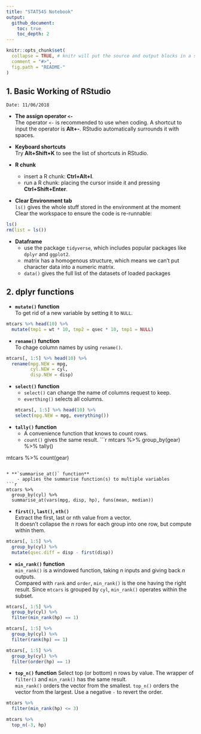 ```yaml
---
title: "STAT545 Notebook"
output: 
  github_document:
    toc: true
    toc_depth: 2
---
```


```r
knitr::opts_chunk$set(
  collapse = TRUE, # knitr will put the source and output blocks in a single block
  comment = "#>",
  fig.path = "README-"
)
```


## 1. Basic Working of RStudio
`Date: 11/06/2018`

* **The assign operator `<-`**  
The operator `<-` is recommended to use when coding. A shortcut to input the operator is __Alt+-__. RStudio automatically surrounds it with spaces.

* **Keyboard shortcuts**  
Try __Alt+Shift+K__ to see the list of shortcuts in RStudio.

* **R chunk**  
    * insert a R chunk: __Ctrl+Alt+I__.
    * run a R chunk: placing the cursor inside it and pressing __Ctrl+Shift+Enter__.

* **Clear Environment tab**  
`ls()` gives the whole stuff stored in the environment at the moment  
Clear the workspace to ensure the code is re-runnable:
```r
ls()
rm(list = ls())
```

* **Dataframe**
    * use the package `tidyverse`, which includes popular packages like `dplyr` and `ggplot2`.
    * matrix has a homogenous structure, which means we can't put character data into a numeric matrix.
    * `data()` gives the full list of the datasets of loaded packages

## 2. dplyr functions

* **`mutate()` function**  
To get rid of a new variable by setting it to `NULL`.
```r
mtcars %>% head(10) %>%
  mutate(tmp1 = wt * 10, tmp2 = qsec * 10, tmp1 = NULL)

```

* **`rename()` function  **  
To chage column names by using `rename()`.
```r
mtcars[, 1:5] %>% head(10) %>%
  rename(mpg.NEW = mpg,
         cyl.NEW = cyl,
         disp.NEW = disp)
```

* **`select()` function**  
    - `select()` can change the name of columns request to keep.
    - `everthing()` selects all columns.
```r
mtcars[, 1:5] %>% head(10) %>%
  select(mpg.NEW = mpg, everything())
```

* **`tally()` function**  
    - A convenience function that knows to count rows.
    - `count()` gives the same result.
```r
mtcars %>% group_by(gear) %>%
  tally()

mtcars %>% count(gear)
```

* **`summarise_at()` function**  
    - applies the summarise function(s) to multiple variables
```r
mtcars %>%
  group_by(cyl) %>%
  summarise_at(vars(mpg, disp, hp), funs(mean, median))
```
    
* **`first()`, `last()`, `nth()`**  
Extract the first, last or nth value from a vector.  
It doesn't collapse the *n* rows for each group into one row, but compute within them.  
```r
mtcars[, 1:5] %>%
  group_by(cyl) %>%
  mutate(qsec.diff = disp - first(disp))
```

* **`min_rank()` function**  
`min_rank()` is a windowed function, taking *n* inputs and giving back *n* outputs.  
Compared with `rank` and `order`, `min_rank()` is the one having the right result. Since `mtcars` is grouped by `cyl`, `min_rank()` operates within the subset. 
```r
mtcars[, 1:5] %>%
  group_by(cyl) %>%
  filter(min_rank(hp) == 1)

mtcars[, 1:5] %>%
  group_by(cyl) %>%
  filter(rank(hp) == 1)

mtcars[, 1:5] %>%
  group_by(cyl) %>%
  filter(order(hp) == 1)
```

* **`top_n()` function**
Select top (or bottom) n rows by value. The wrapper of `filter()` and `min_rank()` has the same result.  
`min_rank()` orders the vector from the smallest. `top_n()` orders the vector from the largest. Use a negative `-` to revert the order.
```r
mtcars %>%
  filter(min_rank(hp) <= 3)

mtcars %>%
  top_n(-3, hp)
```





























